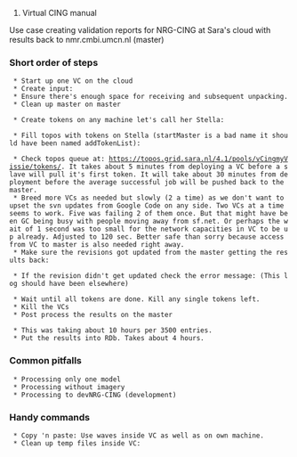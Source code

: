 #Virtual CING manual

Use case creating validation reports for NRG-CING at Sara's cloud with results back to nmr.cmbi.umcn.nl (master)

===Short order of steps===
  * Start up one VC on the cloud
  * Create input:
  * Ensure there's enough space for receiving and subsequent unpacking.
  * Clean up master on master
{{{$CINGROOT/python/cing/Scripts/vCing/vCing.py cleanMaster}}}
  * Create tokens on any machine let's call her Stella:
{{{python -u $CINGROOT/python/cing/NRG/nrgCing.py createToposTokens}}}
  * Fill topos with tokens on Stella (startMaster is a bad name it should have been named addTokenList):
{{{$CINGROOT/python/cing/Scripts/vCing/vCing.py startMaster $D/NRG-CING/token_list_todo.txt}}}
  * Check topos queue at: https://topos.grid.sara.nl/4.1/pools/vCingmyVissie/tokens/. It takes about 5 minutes from deploying a VC before a slave will pull it's first token. It will take about 30 minutes from deployment before the average successful job will be pushed back to the master.
  * Breed more VCs as needed but slowly (2 a time) as we don't want to upset the svn updates from Google Code on any side. Two VCs at a time seems to work. Five was failing 2 of them once. But that might have been GC being busy with people moving away from sf.net. Or perhaps the wait of 1 second was too small for the network capacities in VC to be up already. Adjusted to 120 sec. Better safe than sorry because access from VC to master is also needed right away.
  * Make sure the revisions got updated from the master getting the results back: 
{{{cd $D/tmp/vCingSlave/vCingmyVissie/log; grep "NMR structure Generation" *.log}}}
  * If the revision didn't get updated check the error message: (This log should have been elsewhere)
{{{cat $CINGROOT/startVC*.log}}}
  * Wait until all tokens are done. Kill any single tokens left.
  * Kill the VCs
  * Post process the results on the master
{{{python -u $CINGROOT/python/cing/NRG/nrgCing.py 1brv postProcessEntryAfterVc}}}
  * This was taking about 10 hours per 3500 entries.
  * Put the results into RDb. Takes about 4 hours.

===Common pitfalls===
  * Processing only one model
  * Processing without imagery
  * Processing to devNRG-CING (development)

=== Handy commands ===
  * Copy 'n paste: Use waves inside VC as well as on own machine.
  * Clean up temp files inside VC:
{{{\rm -rf ~/tmp/cingTmp $CINGROOT/startVC*.log ~/startVC*.log}}}
